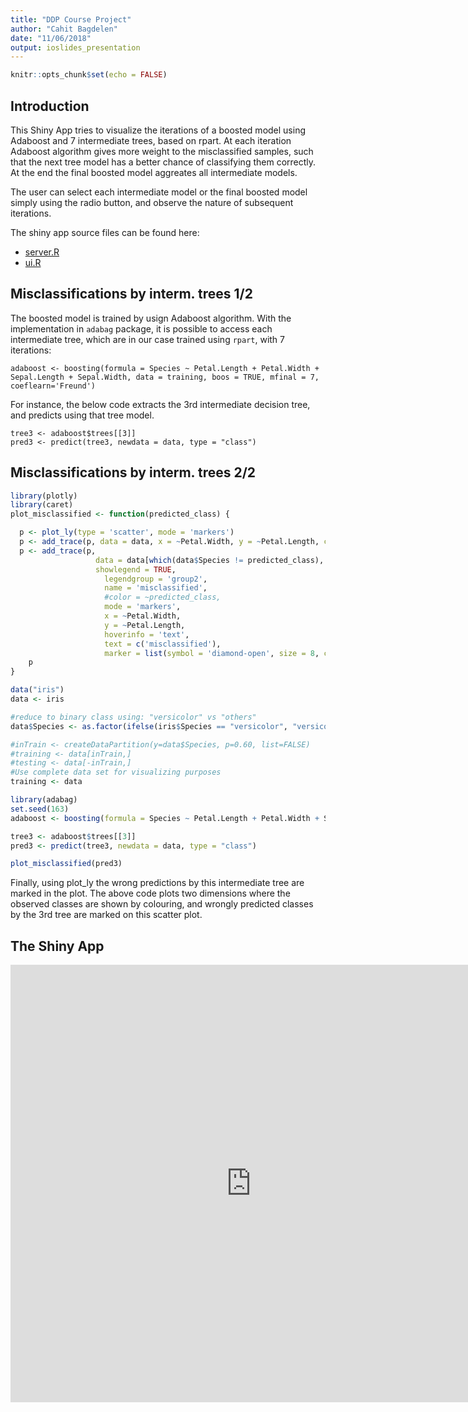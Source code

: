 ```yaml
---
title: "DDP Course Project"
author: "Cahit Bagdelen"
date: "11/06/2018"
output: ioslides_presentation
---
```


```r
knitr::opts_chunk$set(echo = FALSE)
```

## Introduction
This Shiny App tries to visualize the iterations of a boosted model using Adaboost and 7 intermediate trees, based on rpart. 
At each iteration Adaboost algorithm gives more weight to the misclassified samples, such that the next tree model has a better chance of classifying them correctly. At the end the final boosted model aggreates all intermediate models. 

The user can select each intermediate model or the final boosted model simply using the radio button, and observe the nature of subsequent iterations. 

The shiny app source files can be found here:

- [server.R](https://github.com/cbagdel/datasciencecoursera/blob/gh-pages/DevDataProducts/W4_courseProject/server.R)
- [ui.R](https://github.com/cbagdel/datasciencecoursera/blob/gh-pages/DevDataProducts/W4_courseProject/ui.R)


## Misclassifications by interm. trees 1/2
The boosted model is trained by usign Adaboost algorithm. With the implementation in `adabag` package, it is possible to access each intermediate tree, which are in our case trained using `rpart`, with 7 iterations:

```
adaboost <- boosting(formula = Species ~ Petal.Length + Petal.Width + Sepal.Length + Sepal.Width, data = training, boos = TRUE, mfinal = 7, coeflearn='Freund')
```

For instance, the below code extracts the 3rd intermediate decision tree, and predicts using that tree model. 

```
tree3 <- adaboost$trees[[3]]
pred3 <- predict(tree3, newdata = data, type = "class")
```

## Misclassifications by interm. trees 2/2

```r
library(plotly)
library(caret)
plot_misclassified <- function(predicted_class) {

  p <- plot_ly(type = 'scatter', mode = 'markers')
  p <- add_trace(p, data = data, x = ~Petal.Width, y = ~Petal.Length, color = ~Species, colors = c('blue','green'), hoverinfo = 'none', legendgroup = 'group1')
  p <- add_trace(p, 
                   data = data[which(data$Species != predicted_class), ],
                   showlegend = TRUE,
                     legendgroup = 'group2',
                     name = 'misclassified',
                     #color = ~predicted_class, 
                     mode = 'markers',
                     x = ~Petal.Width,
                     y = ~Petal.Length,  
                     hoverinfo = 'text',
                     text = c('misclassified'),
                     marker = list(symbol = 'diamond-open', size = 8, color = 'red'))
    p
}

data("iris")
data <- iris

#reduce to binary class using: "versicolor" vs "others"
data$Species <- as.factor(ifelse(iris$Species == "versicolor", "versicolor", "others"))

#inTrain <- createDataPartition(y=data$Species, p=0.60, list=FALSE)
#training <- data[inTrain,]
#testing <- data[-inTrain,]
#Use complete data set for visualizing purposes 
training <- data

library(adabag)
set.seed(163)
adaboost <- boosting(formula = Species ~ Petal.Length + Petal.Width + Sepal.Length + Sepal.Width, data = training, boos = TRUE, mfinal = 7, coeflearn='Freund')

tree3 <- adaboost$trees[[3]]
pred3 <- predict(tree3, newdata = data, type = "class")

plot_misclassified(pred3)
```
Finally, using plot_ly the wrong predictions by this intermediate tree are marked in the plot. 
The above code plots two dimensions where the observed classes are shown by colouring, and wrongly predicted classes by the 3rd tree are marked on this scatter plot.

## The Shiny App
<iframe src="https://cbagdelen.shinyapps.io/w4_courseproject/" style="border: none; width: 770px; height: 700px"></iframe>
